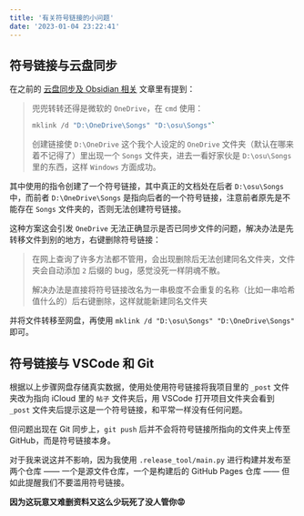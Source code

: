```yaml
---
title: '有关符号链接的小问题'
date: '2023-01-04 23:22:41'
---
```


## 符号链接与云盘同步

在之前的 [云盘同步及 Obsidian 相关](/posts/Cloud-Drive-Sync-And-Obsidian-Related/) 文章里有提到：

> 兜兜转转还得是微软的 `OneDrive`，在 `cmd` 使用：
>
> ```bash
> mklink /d "D:\OneDrive\Songs" "D:\osu\Songs"`
> ```
>
> 创建链接使 `D:\OneDrive` 这个我个人设定的 `OneDrive` 文件夹（默认在哪来着不记得了）里出现一个 `Songs` 文件夹，进去一看好家伙是 `D:\osu\Songs` 里的东西，这样 `Windows` 方面成功。

其中使用的指令创建了一个符号链接，其中真正的文档处在后者 `D:\osu\Songs` 中，而前者 `D:\OneDrive\Songs` 是指向后者的一个符号链接，注意前者原先是不能存在 `Songs` 文件夹的，否则无法创建符号链接。

这种方案这会引发 `OneDrive` 无法正确显示是否已同步文件的问题，解决办法是先转移文件到别的地方，右键删除符号链接：

> 在网上查询了许多方法都不管用，会出现删除后无法创建同名文件夹，文件夹会自动添加 `2` 后缀的 bug，感觉没死一样阴魂不散。
>
> 解决办法是直接将符号链接改名为一串极度不会重复的名称（比如一串哈希值什么的）后右键删除，这样就能新建同名文件夹

并将文件转移至网盘，再使用 `mklink /d "D:\osu\Songs" "D:\OneDrive\Songs"` 即可。

## 符号链接与 VSCode 和 Git

根据以上步骤网盘存储真实数据，使用处使用符号链接将我项目里的 `_post` 文件夹改为指向 iCloud 里的 `帖子` 文件夹后，用 VSCode 打开项目文件夹会看到 `_post` 文件夹后提示这是一个符号链接，和平常一样没有任何问题。

但问题出现在 Git 同步上，`git push` 后并不会将符号链接所指向的文件夹上传至 GitHub，而是符号链接本身。

对于我来说这并不影响，因为我使用 `.release_tool/main.py` 进行构建并发布至两个仓库 —— 一个是源文件仓库，一个是构建后的 GitHub Pages 仓库 —— 但如此提醒我们不要滥用符号链接。

**因为这玩意又难删资料又这么少玩死了没人管你😡️**
